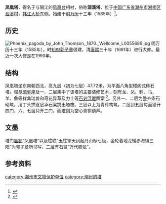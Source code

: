 {{coor icon|w=24px|23|40|15|N|116|38|37|E}}
{{文物保护单位
| 级别 = 省级
| 名称 = 凤凰塔
| 省区市 = 广东省
| 图片 = [[File:Phoenix_Tower.jpg|200px]]
| 编号 = 1-25
| 分类 = 古建筑
| 时代 = 
| 所在 = [[潮州市|潮州市]][[湘桥区|湘桥区]]
| 登录 = 1978年
}}
'''凤凰塔'''，得名于与隔江的[[凤凰台|凤凰台]]相衬，俗称'''涸溪塔'''，位于[[中华人民共和国|中国]][[广东省|广东省]][[潮州市|潮州市]][[湘桥区|湘桥区]][[涸溪村|涸溪村]]，[[韩江大桥|韩江大桥]]东侧。始建于[[明|明]][[万历|万历]]十三年（1585年）<ref>{{cite book|language=zh-hans|title=《广东古塔》|publisher=广东省地图出版社|isbn=780522577X||page=207|accessdate=2010-08-28}}</ref>。

==历史==
[[File:Phoenix_pagoda_by_John_Thomson,_1870._Wellcome_L0055689.jpg|thumb]]
明万历十三年（1585年），时[[知府|知府]][[郭子章|郭子章]]倡建，清[[康熙|康熙]]三十年（1691年）进行大修。最近一次大修是在1990年。

==结构==
{{Quote box
|width=
|align=right
|quote=朝阳栖凤处，砥柱障江东。<br />塔影惊波鳄，光延接彩虹。<br />频繁思北斗，桃李接春风。<br />无限登临者，千秋仰令公。
|source=《游凤凰塔谒郭祠》（[[明朝|明]]）[[林熙春|林熙春]]
}}
凤凰塔坐东南朝西北，高九层（初为七层）47.72米，为平面八角型楼阁式砖石塔。塔基[[须弥座|须弥座]]及一、二层集中了该塔的主要装修艺术，刻有龙、凤、鹤、马、羊、鱼等祥禽瑞兽和奇花异草及力士等[[石刻|石刻]][[浮雕|浮雕]]图案
<ref>{{cite web|language=zh-hans|title=凤凰塔|publisher=广东文化网|url=http://www.gdwh.com.cn/xiuxian/2010/0809/article_818.html|accessdate=2010-08-29|archive-date=2012-04-03|archive-url=https://web.archive.org/web/20120403054335/http://www.gdwh.com.cn/xiuxian/2010/0809/article_818.html|dead-url=no}}</ref>。另外一、二层为整齐条石砌筑，用丁头拱逐层承石梁挑出塔檐。三层以上为青砖构筑。二层到五层每面错开四门，六、七层只开三门，而[[塔刹|塔刹]]为空心青铜葫芦。

==文墨==

塔门[[匾额|匾额]]“凤凰塔”以及柱联“玉柱擎天凤起丹山标七级，金轮着地龙蟠赤海镇三阳”为郭子章所书写，二层有石匾“万代瞻依”。

==参考资料==
{{reflist}}

{{潮州市文物保护单位}}

[[category:潮州市文物保护单位|category:潮州市文物保护单位]]
[[category:潮州的塔|category:潮州的塔]]